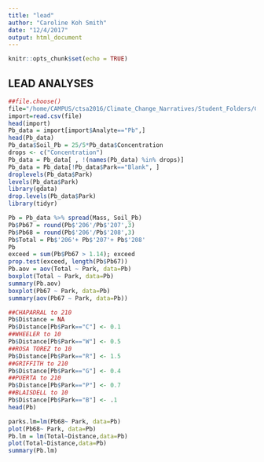 ```yaml
---
title: "lead"
author: "Caroline Koh Smith"
date: "12/4/2017"
output: html_document
---
```


```r
knitr::opts_chunk$set(echo = TRUE)
```

## LEAD ANALYSES

```r
##file.choose()
file="/home/CAMPUS/ctsa2016/Climate_Change_Narratives/Student_Folders/Caroline_Koh_Smith/LEAD CAROLINE KOH SMITH/171116_EA30_MLH4_revised.csv"
import=read.csv(file)
head(import)
Pb_data = import[import$Analyte=="Pb",]
head(Pb_data)
Pb_data$Soil_Pb = 25/5*Pb_data$Concentration
drops <- c("Concentration")
Pb_data = Pb_data[ , !(names(Pb_data) %in% drops)]
Pb_data = Pb_data[!Pb_data$Park=="Blank", ]
droplevels(Pb_data$Park)
levels(Pb_data$Park)
library(gdata)
drop.levels(Pb_data$Park)
library(tidyr)
```

```r
Pb = Pb_data %>% spread(Mass, Soil_Pb)
Pb$Pb67 = round(Pb$'206'/Pb$'207',3)
Pb$Pb68 = round(Pb$'206'/Pb$'208',3)
Pb$Total = Pb$'206'+ Pb$'207'+ Pb$'208'
Pb
exceed = sum(Pb$Pb67 > 1.14); exceed
prop.test(exceed, length(Pb$Pb67))
Pb.aov = aov(Total ~ Park, data=Pb)
boxplot(Total ~ Park, data=Pb)
summary(Pb.aov)
boxplot(Pb67 ~ Park, data=Pb)
summary(aov(Pb67 ~ Park, data=Pb))
```

```r
##CHAPARRAL to 210
Pb$Distance = NA
Pb$Distance[Pb$Park=="C"] <- 0.1
##WHEELER to 10
Pb$Distance[Pb$Park=="W"] <- 0.5
##ROSA TOREZ to 10
Pb$Distance[Pb$Park=="R"] <- 1.5
##GRIFFITH to 210
Pb$Distance[Pb$Park=="G"] <- 0.4
##PUERTA to 210
Pb$Distance[Pb$Park=="P"] <- 0.7
##BLAISDELL to 10
Pb$Distance[Pb$Park=="B"] <- .1
head(Pb)
```

```r
parks.lm=lm(Pb68~ Park, data=Pb)
plot(Pb68~ Park, data=Pb)
Pb.lm = lm(Total~Distance,data=Pb)
plot(Total~Distance,data=Pb)
summary(Pb.lm)
```

